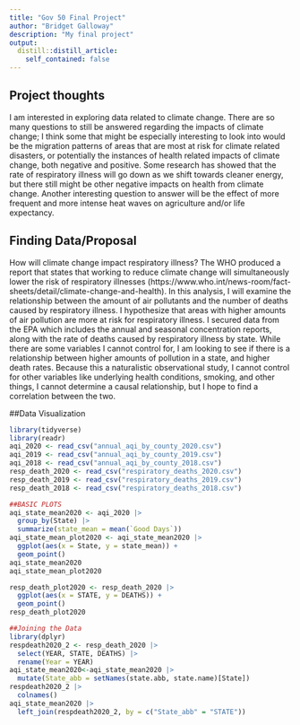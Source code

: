 ```yaml
---
title: "Gov 50 Final Project"
author: "Bridget Galloway"
description: "My final project"
output:
  distill::distill_article:
    self_contained: false
---
```




## Project thoughts

I am interested in exploring data related to climate change. There are so many questions to still be answered regarding the impacts of climate change; I think some that might be especially interesting to look into would be the migration patterns of areas that are most at risk for climate related disasters, or potentially the instances of health related impacts of climate change, both negative and positive. Some research has showed that the rate of respiratory illness will go down as we shift towards cleaner energy, but there still might be other negative impacts on health from climate change. Another interesting question to answer will be the effect of more frequent and more intense heat waves on agriculture and/or life expectancy. 




## Finding Data/Proposal


How will climate change impact respiratory illness? The WHO produced a report that states that working to reduce climate change will simultaneously lower the risk of respiratory illnesses (https://www.who.int/news-room/fact-sheets/detail/climate-change-and-health). In this analysis, I will examine the relationship between the amount of air pollutants and the number of deaths caused by respiratory illness. I hypothesize that areas with higher amounts of air pollution are more at risk for respiratory illness. I secured data from the EPA which includes the annual and seasonal concentration reports, along with the rate of deaths caused by respiratory illness by state. While there are some variables I cannot control for, I am looking to see if there is a relationship between higher amounts of pollution in a state, and higher death rates. Because this a naturalistic observational study, I cannot control for other variables like underlying health conditions, smoking, and other things, I cannot determine a causal relationship, but I hope to find a correlation between the two. 

##Data Visualization

```r
library(tidyverse)
library(readr)
aqi_2020 <- read_csv("annual_aqi_by_county_2020.csv")
aqi_2019 <- read_csv("annual_aqi_by_county_2019.csv")
aqi_2018 <- read_csv("annual_aqi_by_county_2018.csv")
resp_death_2020 <- read_csv("respiratory_deaths_2020.csv")
resp_death_2019 <- read_csv("respiratory_deaths_2019.csv")
resp_death_2018 <- read_csv("respiratory_deaths_2018.csv")
```

```r
##BASIC PLOTS
aqi_state_mean2020 <- aqi_2020 |>
  group_by(State) |>
  summarize(state_mean = mean(`Good Days`)) 
aqi_state_mean_plot2020 <- aqi_state_mean2020 |>
  ggplot(aes(x = State, y = state_mean)) +
  geom_point()
aqi_state_mean2020
aqi_state_mean_plot2020

resp_death_plot2020 <- resp_death_2020 |>
  ggplot(aes(x = STATE, y = DEATHS)) +
  geom_point()
resp_death_plot2020
```

```r
##Joining the Data
library(dplyr)
respdeath2020_2 <- resp_death_2020 |>
  select(YEAR, STATE, DEATHS) |> 
  rename(Year = YEAR)
aqi_state_mean2020<-aqi_state_mean2020 |>
  mutate(State_abb = setNames(state.abb, state.name)[State])
respdeath2020_2 |>
  colnames()
aqi_state_mean2020 |>
  left_join(respdeath2020_2, by = c("State_abb" = "STATE"))


```



